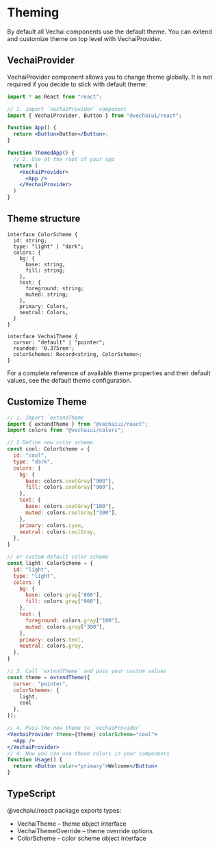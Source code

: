 # Theming

By default all Vechai components use the default theme. You can extend and customize theme on top level with VechaiProvider.

## VechaiProvider

VechaiProvider component allows you to change theme globally. It is not required if you decide to stick with default theme:

```jsx
import * as React from "react";

// 1. import `VechaiProvider` component
import { VechaiProvider, Button } from "@vechaiui/react";

function App() {
  return <Button>Button</Button>;
}

function ThemedApp() {
  // 2. Use at the root of your app
  return (
    <VechaiProvider>
      <App />
    </VechaiProvider>
  )
}
```

## Theme structure

```tsx
interface ColorScheme {
  id: string;
  type: "light" | "dark";
  colors: {
    bg: {
      base: string,
      fill: string;
    },
    text: {
      foreground: string;
      muted: string;
    },
    primary: Colors,
    neutral: Colors,
  }
}

interface VechaiTheme {
  cursor: "default" | "pointer";
  rounded: '0.375rem';
  colorSchemes: Record<string, ColorScheme>;
}
```

For a complete reference of available theme properties and their default values, see the default theme configuration.


## Customize Theme

```jsx
// 1. Import `extendTheme`
import { extendTheme } from "@vechaiui/react";
import colors from "@vechaiui/colors";

// 2.Define new color scheme
const cool: ColorScheme = {
  id: "cool",
  type: "dark",
  colors: {
    bg: {
      base: colors.coolGray["900"],
      fill: colors.coolGray["900"],
    },
    text: {
      base: colors.coolGray["100"],
      muted: colors.coolGray["300"],
    },
    primary: colors.cyan,
    neutral: colors.coolGray,
  },
}

// or custom default color scheme
const light: ColorScheme = {
  id: "light",
  type: "light",
  colors: {
    bg: {
      base: colors.gray["800"],
      fill: colors.gray["900"],
    },
    text: {
      foreground: colors.gray["100"],
      muted: colors.gray["300"],
    },
    primary: colors.teal,
    neutral: colors.gray,
  },
}

// 3. Call `extendTheme` and pass your custom values
const theme = extendTheme({
  cursor: "pointer",
  colorSchemes: {
    light,
    cool
  },
});

// 4. Pass the new theme to `VechaiProvider`
<VechaiProvider theme={theme} colorScheme="cool">
  <App />
</VechaiProvider>
// 4. Now you can use these colors in your components
function Usage() {
  return <Button color="primary">Welcome</Button>
}
```

## TypeScript

@vechaiui/react package exports types:

- VechaiTheme – theme object interface
- VechaiThemeOverride – theme override options
- ColorScheme - color scheme object interface